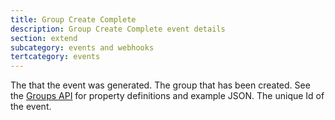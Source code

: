 ```yaml
---
title: Group Create Complete
description: Group Create Complete event details
section: extend
subcategory: events and webhooks
tertcategory: events
---
```


<Event name="Group Create Complete"
       fieldName="group.create.complete"
       version="1.38.0"
       description="This event is generated when a single group is created. The JSON includes the Group that was created."
       scope="tenant"
       transactional="false"
       includeTenantId="true"
       jsonFile="group-create-complete.json">
  <APIField name="event.createInstant" type="Long">
    The <ReferenceLink file="data-types#instants" label="instant" /> that the event was generated.
  </APIField>
  <APIField name="event.group" type="Object">
    The group that has been created. See the [Groups API](/docs/apis/groups) for property definitions and example JSON.
  </APIField>
  <APIField name="event.id" type="UUID">
    The unique Id of the event.
  </APIField>
</Event>
